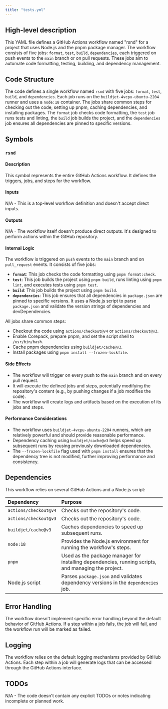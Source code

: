 ```yaml
---
title: "tests.yml"
---
```


## High-level description
This YAML file defines a GitHub Actions workflow named "rsnd" for a project that uses Node.js and the pnpm package manager. The workflow consists of five jobs: `format`, `test`, `build`, `dependencies`, each triggered on push events to the `main` branch or on pull requests. These jobs aim to automate code formatting, testing, building, and dependency management.

## Code Structure
The code defines a single workflow named `rsnd` with five jobs: `format`, `test`, `build`, and `dependencies`. Each job runs on the `buildjet-4vcpu-ubuntu-2204` runner and uses a `node:18` container. The jobs share common steps for checking out the code, setting up pnpm, caching dependencies, and installing packages. The `format` job checks code formatting, the `test` job runs tests and linting, the `build` job builds the project, and the `dependencies` job ensures all dependencies are pinned to specific versions.

## Symbols

### `rsnd`
#### Description
This symbol represents the entire GitHub Actions workflow. It defines the triggers, jobs, and steps for the workflow.

#### Inputs
N/A - This is a top-level workflow definition and doesn't accept direct inputs.

#### Outputs
N/A - The workflow itself doesn't produce direct outputs. It's designed to perform actions within the GitHub repository.

#### Internal Logic
The workflow is triggered on `push` events to the `main` branch and on `pull_request` events. It consists of five jobs:

*   **`format`**: This job checks the code formatting using `pnpm format:check`.
*   **`test`**: This job builds the project using `pnpm build`, runs linting using `pnpm lint`, and executes tests using `pnpm test`.
*   **`build`**: This job builds the project using `pnpm build`.
*   **`dependencies`**: This job ensures that all dependencies in `package.json` are pinned to specific versions. It uses a Node.js script to parse `package.json` and validate the version strings of dependencies and devDependencies.

All jobs share common steps:

*   Checkout the code using `actions/checkout@v4` or `actions/checkout@v3`.
*   Enable Corepack, prepare pnpm, and set the script shell to `/usr/bin/bash`.
*   Cache pnpm dependencies using `buildjet/cache@v3`.
*   Install packages using `pnpm install --frozen-lockfile`.

#### Side Effects
*   The workflow will trigger on every push to the `main` branch and on every pull request.
*   It will execute the defined jobs and steps, potentially modifying the repository's content (e.g., by pushing changes if a job modifies the code).
*   The workflow will create logs and artifacts based on the execution of its jobs and steps.

#### Performance Considerations
*   The workflow uses `buildjet-4vcpu-ubuntu-2204` runners, which are relatively powerful and should provide reasonable performance.
*   Dependency caching using `buildjet/cache@v3` helps speed up subsequent runs by reusing previously downloaded dependencies.
*   The `--frozen-lockfile` flag used with `pnpm install` ensures that the dependency tree is not modified, further improving performance and consistency.

## Dependencies
This workflow relies on several GitHub Actions and a Node.js script:

| Dependency | Purpose |
|:-----------|:--------|
| `actions/checkout@v4` | Checks out the repository's code. |
| `actions/checkout@v3` | Checks out the repository's code. |
| `buildjet/cache@v3` | Caches dependencies to speed up subsequent runs. |
| `node:18` | Provides the Node.js environment for running the workflow's steps. |
| `pnpm` | Used as the package manager for installing dependencies, running scripts, and managing the project. |
| Node.js script | Parses `package.json` and validates dependency versions in the `dependencies` job. |

## Error Handling
The workflow doesn't implement specific error handling beyond the default behavior of GitHub Actions. If a step within a job fails, the job will fail, and the workflow run will be marked as failed.

## Logging
The workflow relies on the default logging mechanisms provided by GitHub Actions. Each step within a job will generate logs that can be accessed through the GitHub Actions interface.

## TODOs
N/A - The code doesn't contain any explicit TODOs or notes indicating incomplete or planned work.

